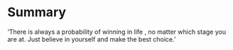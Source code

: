 # Summary

'There is always a probability of winning in life , no matter which stage you are at. Just believe in yourself and make the best choice.'
